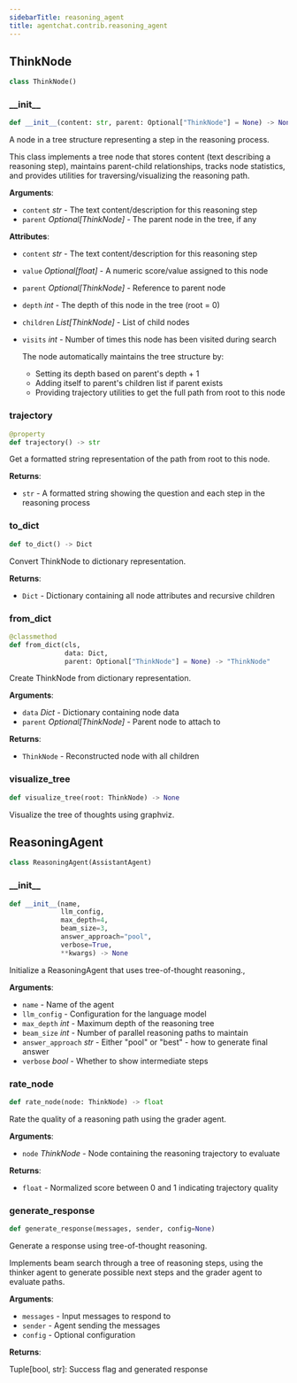 ```yaml
---
sidebarTitle: reasoning_agent
title: agentchat.contrib.reasoning_agent
---
```


## ThinkNode

```python
class ThinkNode()
```

### \_\_init\_\_

```python
def __init__(content: str, parent: Optional["ThinkNode"] = None) -> None
```

A node in a tree structure representing a step in the reasoning process.

This class implements a tree node that stores content (text describing a reasoning step),
maintains parent-child relationships, tracks node statistics, and provides utilities
for traversing/visualizing the reasoning path.

**Arguments**:

- `content` _str_ - The text content/description for this reasoning step
- `parent` _Optional[ThinkNode]_ - The parent node in the tree, if any
  

**Attributes**:

- `content` _str_ - The text content/description for this reasoning step
- `value` _Optional[float]_ - A numeric score/value assigned to this node
- `parent` _Optional[ThinkNode]_ - Reference to parent node
- `depth` _int_ - The depth of this node in the tree (root = 0)
- `children` _List[ThinkNode]_ - List of child nodes
- `visits` _int_ - Number of times this node has been visited during search
  
  The node automatically maintains the tree structure by:
  - Setting its depth based on parent's depth + 1
  - Adding itself to parent's children list if parent exists
  - Providing trajectory utilities to get the full path from root to this node

### trajectory

```python
@property
def trajectory() -> str
```

Get a formatted string representation of the path from root to this node.

**Returns**:

- `str` - A formatted string showing the question and each step in the reasoning process

### to\_dict

```python
def to_dict() -> Dict
```

Convert ThinkNode to dictionary representation.

**Returns**:

- `Dict` - Dictionary containing all node attributes and recursive children

### from\_dict

```python
@classmethod
def from_dict(cls,
              data: Dict,
              parent: Optional["ThinkNode"] = None) -> "ThinkNode"
```

Create ThinkNode from dictionary representation.

**Arguments**:

- `data` _Dict_ - Dictionary containing node data
- `parent` _Optional[ThinkNode]_ - Parent node to attach to
  

**Returns**:

- `ThinkNode` - Reconstructed node with all children

### visualize\_tree

```python
def visualize_tree(root: ThinkNode) -> None
```

Visualize the tree of thoughts using graphviz.

## ReasoningAgent

```python
class ReasoningAgent(AssistantAgent)
```

### \_\_init\_\_

```python
def __init__(name,
             llm_config,
             max_depth=4,
             beam_size=3,
             answer_approach="pool",
             verbose=True,
             **kwargs) -> None
```

Initialize a ReasoningAgent that uses tree-of-thought reasoning.,

**Arguments**:

- `name` - Name of the agent
- `llm_config` - Configuration for the language model
- `max_depth` _int_ - Maximum depth of the reasoning tree
- `beam_size` _int_ - Number of parallel reasoning paths to maintain
- `answer_approach` _str_ - Either "pool" or "best" - how to generate final answer
- `verbose` _bool_ - Whether to show intermediate steps

### rate\_node

```python
def rate_node(node: ThinkNode) -> float
```

Rate the quality of a reasoning path using the grader agent.

**Arguments**:

- `node` _ThinkNode_ - Node containing the reasoning trajectory to evaluate
  

**Returns**:

- `float` - Normalized score between 0 and 1 indicating trajectory quality

### generate\_response

```python
def generate_response(messages, sender, config=None)
```

Generate a response using tree-of-thought reasoning.

Implements beam search through a tree of reasoning steps, using the thinker
agent to generate possible next steps and the grader agent to evaluate paths.

**Arguments**:

- `messages` - Input messages to respond to
- `sender` - Agent sending the messages
- `config` - Optional configuration
  

**Returns**:

  Tuple[bool, str]: Success flag and generated response

